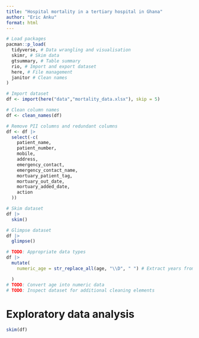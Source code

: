 ```yaml
---
title: "Hospital mortality in a tertiary hospital in Ghana"
author: "Eric Anku"
format: html
---
```


```r
# Load packages
pacman::p_load(
  tidyverse, # Data wrangling and visualisation
  skimr, # Skim data
  gtsummary, # Table summary
  rio, # Import and export dataset
  here, # File management
  janitor # Clean names
)
```

```r
# Import dataset
df <- import(here("data","mortality_data.xlsx"), skip = 5)
```


```r
# Clean column names
df <- clean_names(df)
```

```r
# Remove PII columns and redundant columns
df <- df |> 
  select(-c(
    patient_name,
    patient_number,
    mobile,
    address,
    emergency_contact,
    emergency_contact_name,
    mortuary_patient_tag,
    mortuary_out_date,
    mortuary_added_date,
    action
  ))
```

```r
# Skim dataset
df |>
  skim()
```

```r
# Glimpse dataset
df |>
  glimpse()
```

```r
# TODO: Appropriate data types
df |> 
  mutate(
    numeric_age = str_replace_all(age, "\\D", " ") # Extract years from age variable and convert to numeric data,

  )
# TODO: Convert age into numeric data
# TODO: Inspect dataset for additional cleaning elements
```

# Exploratory data analysis

```r
skim(df)
```
